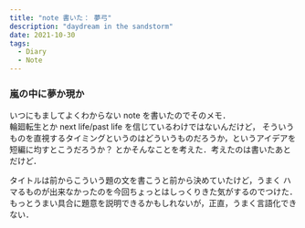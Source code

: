 ```yaml
---
title: "note 書いた： 夢弓"
description: "daydream in the sandstorm"
date: 2021-10-30
tags:
  - Diary
  - Note
---
```


### 嵐の中に夢か現か

いつにもましてよくわからない note を書いたのでそのメモ．  
輪廻転生とか next life/past life を信じているわけではないんだけど，
そういうものを直視するタイミングというのはどういうものだろうか，というアイデアを
短編に均すとこうだろうか？ とかそんなことを考えた．考えたのは書いたあとだけど．

タイトルは前からこういう題の文を書こうと前から決めていたけど，うまく
ハマるものが出来なかったのを今回ちょっとはしっくりきた気がするのでつけた．  
もっとうまい具合に題意を説明できるかもしれないが，正直，うまく言語化できない．



